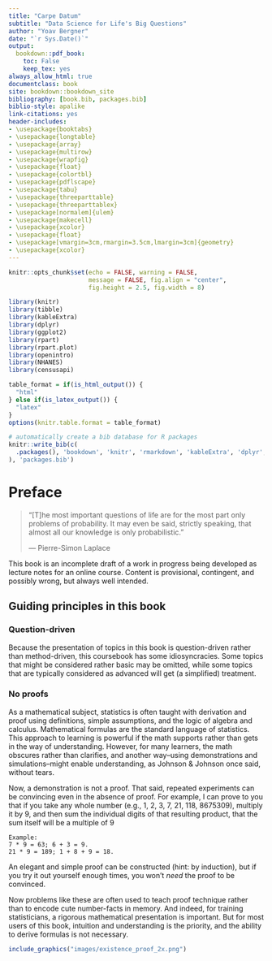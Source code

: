 ```yaml
---
title: "Carpe Datum"
subtitle: "Data Science for Life's Big Questions"
author: "Yoav Bergner"
date: "`r Sys.Date()`"
output: 
  bookdown::pdf_book:
    toc: False
    keep_tex: yes
always_allow_html: true
documentclass: book
site: bookdown::bookdown_site
bibliography: [book.bib, packages.bib]
biblio-style: apalike
link-citations: yes
header-includes:
- \usepackage{booktabs}
- \usepackage{longtable}
- \usepackage{array}
- \usepackage{multirow}
- \usepackage{wrapfig}
- \usepackage{float}
- \usepackage{colortbl}
- \usepackage{pdflscape}
- \usepackage{tabu}
- \usepackage{threeparttable}
- \usepackage{threeparttablex}
- \usepackage[normalem]{ulem}
- \usepackage{makecell}
- \usepackage{xcolor}
- \usepackage{float}
- \usepackage[vmargin=3cm,rmargin=3.5cm,lmargin=3cm]{geometry}
- \usepackage{xcolor}
---
```



```r
knitr::opts_chunk$set(echo = FALSE, warning = FALSE, 
                      message = FALSE, fig.align = "center",
                      fig.height = 2.5, fig.width = 8)

library(knitr)
library(tibble)
library(kableExtra)
library(dplyr)
library(ggplot2)
library(rpart)
library(rpart.plot)
library(openintro)
library(NHANES)
library(censusapi)

```

```r

table_format = if(is_html_output()) {
  "html"
} else if(is_latex_output()) {
  "latex"
}
options(knitr.table.format = table_format)

# automatically create a bib database for R packages
knitr::write_bib(c(
  .packages(), 'bookdown', 'knitr', 'rmarkdown', 'kableExtra', 'dplyr', 'ggplot2', 'rpart', 'rpart.plot'
), 'packages.bib')
```


# Preface {-}


> "[T]he most important questions of life are for the most part only problems of probability. It may even be said, strictly speaking, that almost all our knowledge is only probabilistic."
>
> --- Pierre-Simon Laplace


This book is an incomplete draft of a work in progress being developed as lecture notes for an online course. Content is provisional, contingent, and possibly wrong, but always well intended.

## Guiding principles in this book {-}

### Question-driven {-}

Because the presentation of topics in this book is question-driven rather than method-driven, this coursebook has some idiosyncracies. Some topics that might be considered rather basic may be omitted, while some topics that are typically considered as advanced will get (a simplified) treatment.

### No proofs {-}

As a mathematical subject, statistics is often taught with derivation and proof using definitions, simple assumptions, and the logic of algebra and calculus. Mathematical formulas are the standard language of statistics. This approach to learning is powerful if the math supports rather than gets in the way of understanding. However, for many learners, the math obscures rather than clarifies, and another way--using demonstrations and simulations--might enable understanding, as Johnson & Johnson once said, without tears.

Now, a demonstration is not a proof. That said, repeated experiments can be convincing even in the absence of proof. For example, I can prove to you that if you take any whole number (e.g., 1, 2, 3, 7, 21, 118, 8675309), multiply it by 9, and then sum the individual digits of that resulting product, that the sum itself will be a multiple of 9 

``` 
Example: 
7 * 9 = 63; 6 + 3 = 9.
21 * 9 = 189; 1 + 8 + 9 = 18. 

```

An elegant and simple proof can be constructed (hint: by induction), but if you try it out yourself enough times, you won't *need* the proof to be convinced. 

Now problems like these are often used to teach proof technique rather than to encode cute number-facts in memory. And indeed, for training statisticians, a rigorous mathematical presentation is important. But for most users of this book, intuition and understanding is the priority, and the ability to derive formulas is not necessary.

```r
include_graphics("images/existence_proof_2x.png")
```
